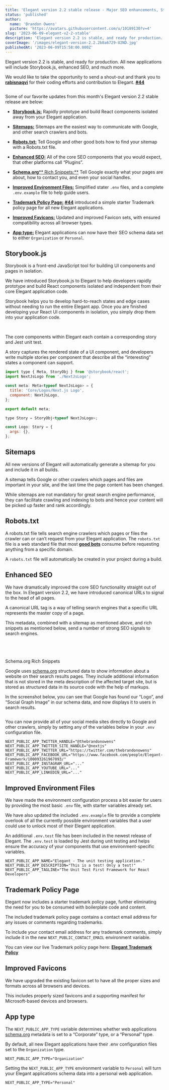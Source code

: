 ```yaml
---
title: 'Elegant version 2.2 stable release - Major SEO enhancements, Storybook.js, and more.'
status: 'published'
author:
  name: 'Brandon Owens'
  picture: 'https://avatars.githubusercontent.com/u/10189130?v=4'
slug: '2023-06-09-elegant-v2-2-stable'
description: 'Elegant version 2.2 is stable, and ready for production. All new applications will include Storybook.js, enhanced SEO, and much more.'
coverImage: '/images/elegant-version-2.2.2b8a6729-U2ND.jpg'
publishedAt: '2023-06-09T15:58:00.000Z'
---
```


Elegant version 2.2 is stable, and ready for production. All new applications will include Storybook.js, enhanced SEO, and much more.

We would like to take the opportunity to send a shout-out and thank you to [**rabisnaqvi**](https://github.com/rabisnaqvi) for their coding efforts and contribution to Elegant. [**\#44**](https://github.com/elegantframework/elegant-cli/pull/44)



<div class="my-8 shadow-xl"><img class="rounded-xl" src="/images/elegant-version-2.2.2b8a6729-g0MD.jpg" alt=""></div>

Some of our favorite updates from this month's Elegant version 2.2 stable release are below:

- [**Storybook.js:**](https://www.elegantframework.com/blog/2023-06-09-elegant-v2-2-stable#storybook_js) Rapidly prototype and build React components isolated away from your Elegant application.

- [**Sitemaps:**](https://www.elegantframework.com/blog/2023-06-09-elegant-v2-2-stable#sitemaps) Sitemaps are the easiest way to communicate with Google, and other search crawlers and bots.

- [**Robots.txt:**](https://www.elegantframework.com/blog/2023-06-09-elegant-v2-2-stable#robots_txt) Tell Google and other good bots how to find your sitemap with a Robots.txt file.

- [**Enhanced SEO:**](https://www.elegantframework.com/blog/2023-06-09-elegant-v2-2-stable#enhanced_seo) All of the core SEO components that you would expect, that other platforms call “Plugins”.

- [**Schema.org**](http://Schema.org)[** Rich Snippets:**](https://www.elegantframework.com/blog/2023-06-09-elegant-v2-2-stable#schema_org_rich_snippets) Tell Google exactly what your pages are about, how to contact you, and even your social handles.

- [**Improved Environment Files:**](https://www.elegantframework.com/blog/2023-06-09-elegant-v2-2-stable#improved_environment_files) Simplified stater `.env` files, and a complete `.env.example` file to help guide users.

- [**Trademark Policy Page:**](https://www.elegantframework.com/blog/2023-06-09-elegant-v2-2-stable#trademark_policy_page) [**\#44**](https://github.com/elegantframework/elegant-cli/pull/44) introduced a simple starter Trademark policy page for all new Elegant applications.

- [**Improved Favicons:**](https://www.elegantframework.com/blog/2023-06-09-elegant-v2-2-stable#improved_favicons) Updated and improved Favicon sets, with ensured compatibility across all browser types.

- [**App type:**](https://www.elegantframework.com/blog/2023-06-09-elegant-v2-2-stable#app_type) Elegant applications can now have their SEO schema data set to either `Organization` or `Personal`.

## Storybook.js

Storybook is a front-end JavaScript tool for building UI components and pages in isolation.

We have introduced Storybook.js to Elegant to help developers rapidly prototype and build React components isolated and independent from their core Elegant application code.

Storybook helps you to develop hard-to-reach states and edge cases without needing to run the entire Elegant app. Once you are finished developing your React UI components in isolation, you simply drop them into your application code.



<div class="my-8 shadow-xl"><img class="rounded-xl" src="/images/storybook_and_elegant.65c2c8a4-k3Mj.gif" alt=""></div>

<br>

The core components within Elegant each contain a corresponding story and Jest unit test.

A story captures the rendered state of a UI component, and developers write multiple stories per component that describe all the “interesting” states a component can support.

```javascript
import type { Meta, StoryObj } from '@storybook/react';
import NextJsLogo from './NextJsLogo';

const meta: Meta<typeof NextJsLogo> = {
  title: 'Core/Logos/Next.js Logo',
  component: NextJsLogo,
};

export default meta;

type Story = StoryObj<typeof NextJsLogo>;

const Logo: Story = {
  args: {},
};
```

## Sitemaps

All new versions of Elegant will automatically generate a sitemap for you and include it in all builds.

A sitemap tells Google or other crawlers which pages and files are important in your site, and the last time the page content has been changed.

While sitemaps are not mandatory for great search engine performance, they can facilitate crawling and indexing to bots and hence your content will be picked up faster and rank accordingly.

## Robots.txt

A robots.txt file tells search engine crawlers which pages or files the crawler can or can’t request from your Elegant application. The `robots.txt` file is a web standard file that most [**good bots**](https://www.cloudflare.com/learning/bots/how-to-manage-good-bots/) consume before requesting anything from a specific domain.

A `robots.txt` file will automatically be created in your project during a build.

## Enhanced SEO

We have dramatically improved the core SEO functionality straight out of the box. In Elegant version 2.2, we have introduced canonical URLs to signal to the head of all pages.

A canonical URL tag is a way of telling search engines that a specific URL represents the master copy of a page.

This metadata, combined with a sitemap as mentioned above, and rich snippets as mentioned below, send a number of strong SEO signals to search engines.

## <br>

Schema.org Rich Snippets

Google uses [schema.org](http://schema.org) structured data to show information about a website on their search results pages. They include additional information that is not stored in the meta description of the affected target site, but is stored as structured data in its source code with the help of markups.

In the screenshot below, you can see that Google has found our “Logo”, and “Social Graph Image” in our schema data, and now displays it to users in search results.



<div class="my-8 shadow-xl"><img class="rounded-xl" src="/images/enchanced_seo_rich_snippets.f3bd74e2-Y0Nj.png" alt=""></div>



You can now provide all of your social media sites directly to Google and other crawlers, simply by setting any of the variables below in your `.env` configuration file.

```plaintext
NEXT_PUBLIC_APP_TWITTER_HANDLE="@thebrandonowens"
NEXT_PUBLIC_APP_TWITTER_SITE_HANDLE="@nextjs"
NEXT_PUBLIC_APP_TWITTER_URL="https://twitter.com/thebrandonowens"
NEXT_PUBLIC_APP_FACEBOOK_URL="https://www.facebook.com/people/Elegant-Framework/100093261967093/"
NEXT_PUBLIC_APP_INSTAGRAM_URL="..."
NEXT_PUBLIC_APP_YOUTUBE_URL="..."
NEXT_PUBLIC_APP_LINKEDIN_URL="..."
```

## Improved Environment Files

We have made the environment configuration process a bit easier for users by providing the most basic `.env` file, with starter variables already set.

We have also updated the included `.env.example` file to provide a complete overlook of all the currently possible environment variables that a user could use to unlock most of their Elegant application.

An additional `.env.test` file has been included in the newest release of Elegant. The `.env.test` is loaded by Jest during unit testing and helps ensure the accuracy of your components that use environment-specific variables.

```plaintext
NEXT_PUBLIC_APP_NAME="Elegant - The unit testing application."
NEXT_PUBLIC_APP_DESCRIPTION="This is a test! Only a test!"
NEXT_PUBLIC_APP_TAGLINE="The Unit Test First Framework for React Developers"
```

## Trademark Policy Page

Elegant now includes a starter trademark policy page, further eliminating the need for you to be consumed with boilerplate code and content.

The included trademark policy page contains a contact email address for any issues or comments regarding trademarks.

To include your contact email address for any trademark comments, simply include it in the new `NEXT_PUBLIC_CONTACT_EMAIL` environment variable.

You can view our live Trademark policy page here: [**Elegant Trademark Policy**](https://www.elegantframework.com/legal/trademark-policy)

## Improved Favicons

We have upgraded the existing favicon set to have all the proper sizes and formats across all browsers and devices.

This includes properly sized favicons and a supporting manifest for Microsoft-based devices and browsers.

## App type

The `NEXT_PUBLIC_APP_TYPE` variable determines whether web applications [schema.org](http://schema.org) metadata is set to a “Corporate” type, or a “Personal” type.

By default, all new Elegant applications have their .env configuration files set to the `Organization` type.

```plaintext
NEXT_PUBLIC_APP_TYPE="Organization"
```

Setting the `NEXT_PUBLIC_APP_TYPE` environment variable to `Personal` will turn your Elegant applications schema data into a personal web application.

```plaintext
NEXT_PUBLIC_APP_TYPE="Personal"
```

